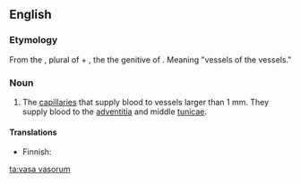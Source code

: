 ==English==

===Etymology===

From the {{etyl|la|en}} {{term|lang=la|vasa}}, plural of {{term|lang=la|vas||vessel}} + {{term|lang=la|vasorum}}, the {{plural}} the genitive of {{term|lang=la|vas||vessel}}. Meaning "vessels of the vessels."

===Noun===
{{en-noun|pl='', singular [[vas vasorum]]''}}

# {{context|anatomy|lang=en}} The [[capillary|capillaries]] that supply blood to vessels larger than 1 mm. They supply blood to the [[adventitia]] and middle [[tunica]]e.

====Translations====
{{trans-top|capillaries that supply blood to vessels}}
* Finnish: {{t-|fi|suonenseinämäsuonet|p}}
{{trans-mid}}
{{trans-bottom}}

[[ta:vasa vasorum]]